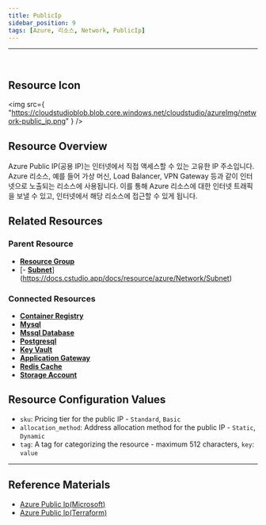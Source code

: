 ```yaml
---
title: PublicIp
sidebar_position: 9
tags: [Azure, 리소스, Network, PublicIp]
---
```


<hr />
<br />

## Resource Icon

<img
    src={
        "https://cloudstudioblob.blob.core.windows.net/cloudstudio/azureImg/network-public_ip.png"
    }
/>

## Resource Overview

Azure Public IP(공용 IP)는 인터넷에서 직접 액세스할 수 있는 고유한 IP 주소입니다. 
Azure 리소스, 예를 들어 가상 머신, Load Balancer, VPN Gateway 등과 같이 인터넷으로 노출되는 리소스에 사용됩니다. 
이를 통해 Azure 리소스에 대한 인터넷 트래픽을 보낼 수 있고, 인터넷에서 해당 리소스에 접근할 수 있게 됩니다.

## Related Resources

### Parent Resource

-   [**Resource Group**](https://docs.cstudio.app/docs/resource/azure/Base/ResourceGroup)
-   [- [**Subnet**](https://docs.cstudio.app/docs/resource/azure/Network/Subnet)](https://docs.cstudio.app/docs/resource/azure/Network/Subnet)

### Connected Resources

-   [**Container Registry**](https://docs.cstudio.app/docs/resource/azure/Container/ContainerRegistry)
-   [**Mysql**](https://docs.cstudio.app/docs/resource/azure/Database/Mysql)
-   [**Mssql Database**](https://docs.cstudio.app/docs/resource/azure/Database/MssqlDatabase)
-   [**Postgresql**](https://docs.cstudio.app/docs/resource/azure/Database/Postgresql)
-   [**Key Vault**](https://docs.cstudio.app/docs/resource/azure/KeyVault)
-   [**Application Gateway**](https://docs.cstudio.app/docs/resource/azure/Network/ApplicationGateway)
-   [**Redis Cache**](https://docs.cstudio.app/docs/resource/azure/RedisCache/)
-   [**Storage Account**](https://docs.cstudio.app/docs/resource/azure/Storage/StorageAccount)

## Resource Configuration Values

-   `sku`: Pricing tier for the public IP - `Standard`, `Basic`
-   `allocation_method`: Address allocation method for the public IP - `Static`, `Dynamic`
-   `tag`: A tag for categorizing the resource - maximum 512 characters, `key`: `value`

---

## Reference Materials

-   [Azure Public Ip(Microsoft)](https://learn.microsoft.com/ko-kr/azure/virtual-network/ip-services/public-ip-addresses)
-   [Azure Public Ip(Terraform)](https://registry.terraform.io/providers/hashicorp/azurerm/latest/docs/resources/public_ip)
